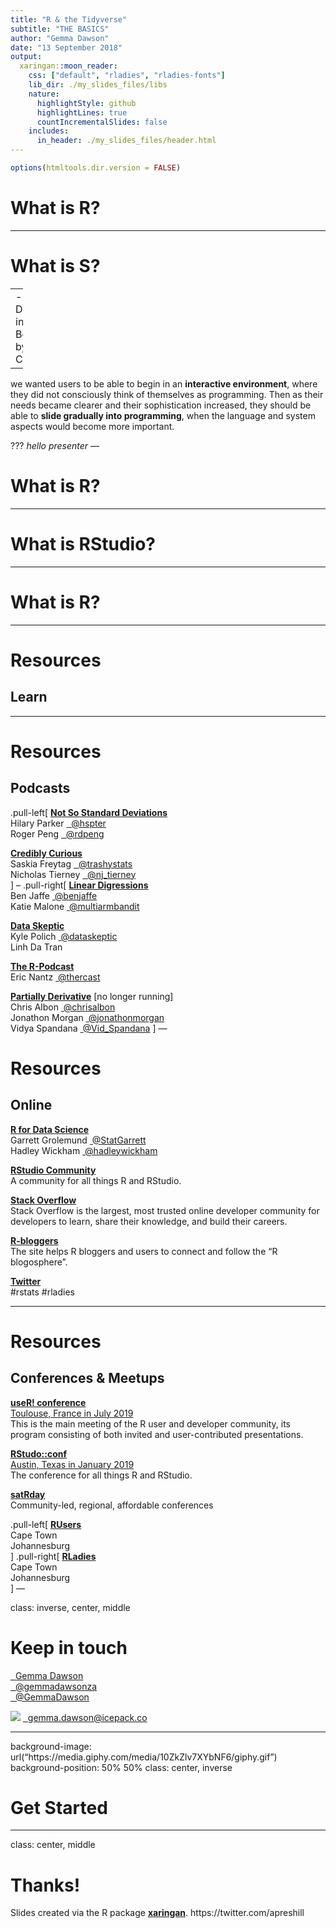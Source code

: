 ```yaml
---
title: "R & the Tidyverse"
subtitle: "THE BASICS"
author: "Gemma Dawson"
date: "13 September 2018"
output:
  xaringan::moon_reader:
    css: ["default", "rladies", "rladies-fonts"]
    lib_dir: ./my_slides_files/libs
    nature:
      highlightStyle: github
      highlightLines: true
      countIncrementalSlides: false
    includes:
      in_header: ./my_slides_files/header.html
---
```


```r
options(htmltools.dir.version = FALSE)
```

# What is **R**?

---


# What is **S**?

--
- Developed in 1976 at Bell Labs by John Chambers

---

we wanted users to be able to begin in an **interactive environment**, where they did not consciously think of themselves as programming. Then as their needs became clearer and their sophistication increased, they should be able to **slide gradually into programming**, when the language and system aspects would become more important.

???
_hello presenter_
---

# What is **R**?

---

# What is **R**Studio?

---

# What is **R**?

---

# **R**esources
## <i class="fa fa-graduation-cap fa-fw"></i> Learn


---

# **R**esources
## <i class="fa fa-podcast fa-fw"></i> Podcasts

.pull-left[
<a href="http://nssdeviations.com/">**Not So Standard Deviations**</a><br>
Hilary Parker <a href="http://twitter.com/hspter"><i class="fa fa-twitter fa-fw"></i>&nbsp; @hspter</a><br> 
Roger Peng <a href="http://twitter.com/rdpeng"><i class="fa fa-twitter fa-fw"></i>&nbsp; @rdpeng</a><br>

<a href="https://soundcloud.com/crediblycurious">**Credibly Curious**</a><br>
Saskia Freytag <a href="http://twitter.com/trashystats"><i class="fa fa-twitter fa-fw"></i>&nbsp; @trashystats</a><br>
Nicholas Tierney <a href="http://twitter.com/nj_tierney"><i class="fa fa-twitter fa-fw"></i>&nbsp; @nj_tierney</a><br>
]
--
.pull-right[
<a href="http://lineardigressions.com/">**Linear Digressions**</a><br>
Ben Jaffe <a href="http://twitter.com/benjaffe"><i class="fa fa-twitter fa-fw"></i>&nbsp;@benjaffe</a><br>
Katie Malone <a href="http://twitter.com/multiarmbandit"><i class="fa fa-twitter fa-fw"></i>&nbsp;@multiarmbandit</a>

<a href="http://dataskeptic.com">**Data Skeptic**</a><br>
Kyle Polich <a href="http://twitter.com/dataskeptic"><i class="fa fa-twitter fa-fw"></i>&nbsp;@dataskeptic</a><br>
Linh Da Tran  

<a href="http://r-podcast.org/">**The R-Podcast**</a><br>
Eric Nantz <a href="http://twitter.com/thercast"><i class="fa fa-twitter fa-fw"></i>&nbsp;@thercast</a>

<a href="http://partiallyderivative.com/">**Partially Derivative**</a> [no longer running]<br>
Chris Albon <a href="http://twitter.com/chrisalbon"><i class="fa fa-twitter fa-fw"></i>&nbsp;@chrisalbon</a><br>
Jonathon Morgan <a href="http://twitter.com/jonathonmorgan"><i class="fa fa-twitter fa-fw"></i>&nbsp;@jonathonmorgan</a><br>
Vidya Spandana <a href="http://twitter.com/Vid_Spandana"><i class="fa fa-twitter fa-fw"></i>&nbsp;@Vid_Spandana</a>
]
---

# **R**esources
## <i class="fa fa-globe fa-fw"></i> Online

<a href="http://r4ds.had.co.nz/">**R for Data Science**</a><br>
Garrett Grolemund <a href="http://twitter.com/StatGarrett"><i class="fa fa-twitter fa-fw"></i>&nbsp;@StatGarrett</a><br>
Hadley Wickham <a href="http://twitter.com/hadleywickham"><i class="fa fa-twitter fa-fw"></i>&nbsp;@hadleywickham</a><br>

<a href="https://community.rstudio.com/">**RStudio Community**</a><br>
A community for all things R and RStudio.

<a href="https://stackoverflow.com/questions/tagged/r">**Stack Overflow**</a><br>
Stack Overflow is the largest, most trusted online developer community for developers to learn, share their knowledge, and build their careers.<br>

<a href="https://www.r-bloggers.com/">**R-bloggers**</a><br>
The site helps R bloggers and users to connect and follow the “R blogosphere”.<br>

<a href="https://twitter.com">**Twitter**</a><br>
\#rstats \#rladies

---

# **R**esources
## <i class="fa fa-comments fa-fw"></i> Conferences & Meetups

<a href="https://www.r-project.org/conferences.html">**useR! conference**</a><br>
<a href="http://www.user2019.fr/">Toulouse, France in July 2019</a><br>
This is the main meeting of the R user and developer community, its program consisting of both invited and user-contributed presentations.<br>

<a href="https://blog.rstudio.com/categories/rstudioconf">**RStudo::conf**</a><br>
<a href="http://www.cvent.com/events/rstudio-conf-austin/event-summary-dd6d75526f3c4554b67c4de32aeffb47.aspx">Austin, Texas in January 2019</a><br>
The conference for all things R and RStudio.<br>

<a href="https://twitter.com/satRdays_org">**satRday**</a><br>
Community-led, regional, affordable conferences<br>

.pull-left[
<a href="">**RUsers**</a><br>
Cape Town<br>
Johannesburg<br>
]
.pull-right[
<a href="">**RLadies**</a><br>
Cape Town<br>
Johannesburg<br>
]
---

class: inverse, center, middle

# Keep in touch

<a href="http://linkedin.com/in/gemmadawson/"><i class="fa fa-linkedin fa-fw"></i>&nbsp; Gemma Dawson</a><br>
<a href="http://twitter.com/gemmadawsonza"><i class="fa fa-twitter fa-fw"></i>&nbsp; @gemmadawsonza</a><br>
<a href="http://github.com/GemmaDawson"><i class="fa fa-github fa-fw"></i>&nbsp; @GemmaDawson</a><br>


<a href="http://icepack.ai">![](./my_slides_files/img/ICEPACK LOGO - BLACK.png)</a>
<a href="mailto:gemma.dawson@icepack.co"><i class="fa fa-paper-plane fa-fw"></i>&nbsp; gemma.dawson@icepack.co</a><br>

---


background-image: url("https://media.giphy.com/media/10ZkZlv7XYbNF6/giphy.gif")
background-position: 50% 50%
class: center, inverse

# Get Started

---

class: center, middle

# Thanks!

Slides created via the R package [**xaringan**](https://github.com/yihui/xaringan).
https://twitter.com/apreshill

